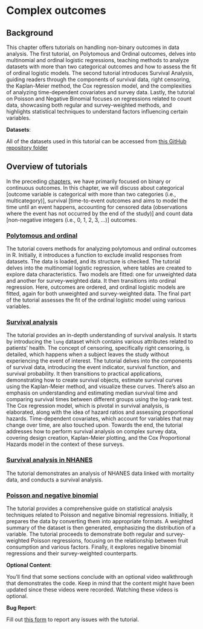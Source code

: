 # Complex outcomes {#nonbinary00}

## Background

This chapter offers tutorials on handling non-binary outcomes in data analysis. The first tutorial, on Polytomous and Ordinal outcomes, delves into multinomial and ordinal logistic regressions, teaching methods to analyze datasets with more than two categorical outcomes and how to assess the fit of ordinal logistic models. The second tutorial introduces Survival Analysis, guiding readers through the components of survival data, right censoring, the Kaplan-Meier method, the Cox regression model, and the complexities of analyzing time-dependent covariates and survey data. Lastly, the tutorial on Poisson and Negative Binomial focuses on regressions related to count data, showcasing both regular and survey-weighted methods, and highlights statistical techniques to understand factors influencing certain variables.

::: callout-important
**Datasets**:

All of the datasets used in this tutorial can be accessed from [this GitHub repository folder](https://github.com/ehsanx/EpiMethods/tree/main/Data/nonbinary)
:::

## Overview of tutorials

::: column-margin
In the preceding [chapters](predictivefactors.html), we have primarily focused on binary or continuous outcomes. In this chapter, we will discuss about categorical \[outcome variable is categorical with more than two categories (i.e., multicategory)\], survival \[time-to-event outcomes and aims to model the time until an event happens, accounting for censored data (observations where the event has not occurred by the end of the study)\] and count data \[non-negative integers (i.e., 0, 1, 2, 3, ...)\] outcomes.
:::

### [Polytomous and ordinal](nonbinary1.html)

The tutorial covers methods for analyzing polytomous and ordinal outcomes in R. Initially, it introduces a function to exclude invalid responses from datasets. The data is loaded, and its structure is checked. The tutorial delves into the multinomial logistic regression, where tables are created to explore data characteristics. Two models are fitted: one for unweighted data and another for survey-weighted data. It then transitions into ordinal regression. Here, outcomes are ordered, and ordinal logistic models are fitted, again for both unweighted and survey-weighted data. The final part of the tutorial assesses the fit of the ordinal logistic model using various variables.

### [Survival analysis](nonbinary2.html)

The tutorial provides an in-depth understanding of survival analysis. It starts by introducing the `lung` dataset which contains various attributes related to patients' health. The concept of censoring, specifically right censoring, is detailed, which happens when a subject leaves the study without experiencing the event of interest. The tutorial delves into the components of survival data, introducing the event indicator, survival function, and survival probability. It then transitions to practical applications, demonstrating how to create survival objects, estimate survival curves using the Kaplan-Meier method, and visualize these curves. There's also an emphasis on understanding and estimating median survival time and comparing survival times between different groups using the log-rank test. The Cox regression model, which is pivotal in survival analysis, is elaborated, along with the idea of hazard ratios and assessing proportional hazards. Time-dependent covariates, which account for variables that may change over time, are also touched upon. Towards the end, the tutorial addresses how to perform survival analysis on complex survey data, covering design creation, Kaplan-Meier plotting, and the Cox Proportional Hazards model in the context of these surveys.

### [Survival analysis in NHANES](nonbinary2a.html)

The tutorial demonstrates an analysis of NHANES data linked with mortality data, and conducts a survival analysis.

### [Poisson and negative binomial](nonbinary3.html)

The tutorial provides a comprehensive guide on statistical analysis techniques related to Poisson and negative binomial regressions. Initially, it prepares the data by converting them into appropriate formats. A weighted summary of the dataset is then generated, emphasizing the distribution of a variable. The tutorial proceeds to demonstrate both regular and survey-weighted Poisson regressions, focusing on the relationship between fruit consumption and various factors. Finally, it explores negative binomial regressions and their survey-weighted counterparts.

::: callout-tip
**Optional Content**:

You'll find that some sections conclude with an optional video walkthrough that demonstrates the code. Keep in mind that the content might have been updated since these videos were recorded. Watching these videos is optional.
:::

::: callout-warning
**Bug Report**:

Fill out [this form](https://forms.gle/YSwuiebtb1E9wjHu9) to report any issues with the tutorial.
:::
